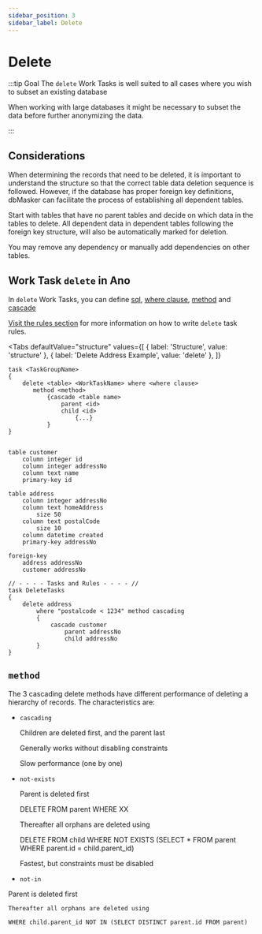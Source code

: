 ```yaml
---
sidebar_position: 3
sidebar_label: Delete
---
```



# Delete

:::tip Goal
The `delete` Work Tasks is well suited to all cases where you wish to subset an existing database

When working with large databases it might be necessary to subset the data before further anonymizing the data.

:::

## Considerations

When determining the records that need to be deleted, it is important to understand the structure so that the correct table data deletion sequence is followed.
However, if the database has proper foreign key definitions, dbMasker can facilitate the process of establishing all dependent tables.

Start with tables that have no parent tables and decide on which data in the tables to delete.
All dependent data in dependent tables following the foreign key structure, will also be automatically marked for deletion.

You may remove any dependency or manually add dependencies on other tables.

## Work Task `delete` in Ano

In `delete` Work Tasks, you can define [sql](../../rules/sql-before-after), [where clause](../../rules/where-expressions), [method](#method) and [cascade](../../rules/cascade)

[Visit the rules section](../../rules/overview) for more information on how to write `delete` task rules.

<Tabs
  defaultValue="structure"
  values={[
    { label: 'Structure', value: 'structure' },
    { label: 'Delete Address Example', value: 'delete' },
  ]}
>

<TabItem value="structure">

```ano
task <TaskGroupName>
{
    delete <table> <WorkTaskName> where <where clause>
       method <method>
           {cascade <table name>
               parent <id>
               child <id>
                   {...}
           }
}
```

</TabItem>

<TabItem value="delete">

```ano

table customer
    column integer id
    column integer addressNo
    column text name
    primary-key id

table address
    column integer addressNo
    column text homeAddress
        size 50
    column text postalCode
        size 10
    column datetime created
    primary-key addressNo

foreign-key
    address addressNo
    customer addressNo

// - - - - Tasks and Rules - - - - //
task DeleteTasks
{
    delete address
        where "postalcode < 1234" method cascading
        {
            cascade customer
                parent addressNo
                child addressNo
        }
}
```

</TabItem>

</Tabs>

## `method`

The 3 cascading delete methods have different performance of deleting a hierarchy of records. The characteristics are:

- `cascading`

  Children are deleted first, and the parent last

  Generally works without disabling constraints

  Slow performance (one by one)

- `not-exists`

  Parent is deleted first

  DELETE FROM parent WHERE XX

  Thereafter all orphans are deleted using

  DELETE FROM child WHERE NOT EXISTS (SELECT \* FROM parent WHERE parent.id = child.parent_id)

  Fastest, but constraints must be disabled

- `not-in`

Parent is deleted first

    Thereafter all orphans are deleted using

    WHERE child.parent_id NOT IN (SELECT DISTINCT parent.id FROM parent)
